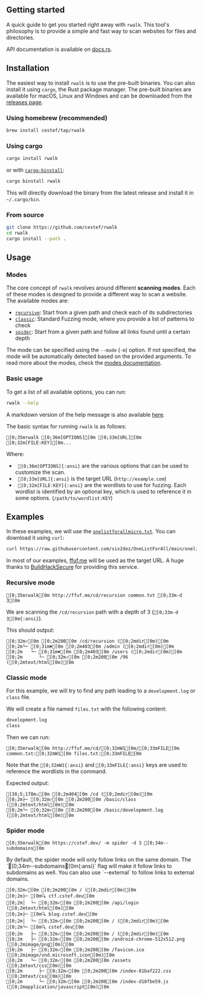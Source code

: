 
## Getting started

A quick guide to get you started right away with `rwalk`. This tool's philosophy is to provide a simple and fast way to scan websites for files and directories.

API documentation is available on [docs.rs](https://docs.rs/rwalk).

## Installation

The easiest way to install `rwalk` is to use the pre-built binaries. You can also install it using `cargo`, the Rust package manager.
The pre-built binaries are available for macOS, Linux and Windows and can be downloaded from the [releases page](https://github.com/cestef/rwalk/releases).

### Using homebrew (recommended)

```bash copy
brew install cestef/tap/rwalk
```

### Using cargo

```bash copy
cargo install rwalk
```

or with [`cargo-binstall`](https://github.com/cargo-bins/cargo-binstall):

```bash copy
cargo binstall rwalk
```

This will directly download the binary from the latest release and install it in `~/.cargo/bin`.

### From source

```bash copy
git clone https://github.com/cestef/rwalk
cd rwalk
cargo install --path .
```

## Usage

### Modes

The core concept of `rwalk` revolves around different **scanning modes**. Each of these modes is designed to provide a different way to scan a website. The available modes are:

-   [`recursive`](./modes.md#recursive): Start from a given path and check each of its subdirectories
-   [`classic`](./modes.md#classic): Standard Fuzzing mode, where you provide a list of patterns to check
-   [`spider`](./modes.md#spider): Start from a given path and follow all links found until a certain depth

The mode can be specified using the `--mode` (`-m`) option. If not specified, the mode will be automatically detected based on the provided arguments. To read more about the modes, check the [modes documentation](./modes.md).

### Basic usage

To get a list of all available options, you can run:

```bash copy
rwalk --help
```

A markdown version of the help message is also available [here](./options.md).

The basic syntax for running `rwalk` is as follows:

```ansi
[0;35mrwalk [0;36m[OPTIONS][0m [0;33m[URL][0m [0;32m[FILE:KEY][0m...
```

Where:

-   ` [0;36m[OPTIONS]{:ansi}` are the various options that can be used to customize the scan.
-   ` [0;33m[URL]{:ansi}` is the target URL (`http://example.com`)
-   ` [0;32m[FILE:KEY]{:ansi}` are the wordlists to use for fuzzing. Each wordlist is identified by an optional key, which is used to reference it in some options. (`/path/to/wordlist:KEY`)

## Examples

In these examples, we will use the [`onelistforallmicro.txt`](https://raw.githubusercontent.com/six2dez/OneListForAll/main/onelistforallmicro.txt).
You can download it using `curl`:

```bash copy
curl https://raw.githubusercontent.com/six2dez/OneListForAll/main/onelistforallmicro.txt -o common.txt
```

In most of our examples, [ffuf.me](http://ffuf.me) will be used as the target URL. A huge thanks to [BuildHackSecure](https://github.com/BuildHackSecure/ffufme) for providing this service.

### Recursive mode

```ansi
[0;35mrwalk[0m http://ffuf.me/cd/recursion common.txt [0;33m-d 3[0m
```

We are scanning the `/cd/recursion` path with a depth of 3 (`[0;33m-d 3[0m{:ansi}`).

This should output:

```ansi
[0;32m✓[0m [0;2m200[0m /cd/recursion ([0;2mdir[0m)[0m
[0;2m└─ [0;31m✖[0m [0;2m403[0m /admin ([0;2mdir[0m)[0m
[0;2m   └─ [0;31m✖[0m [0;2m403[0m /users ([0;2mdir[0m)[0m
[0;2m      └─ [0;32m✓[0m [0;2m200[0m /96 ([0;2mtext/html[0m)[0m
```

### Classic mode

For this example, we will try to find any path leading to a `development.log` or `class` file.

We will create a file named `files.txt` with the following content:

```txt copy
development.log
class
```

Then we can run:

```ansi
[0;35mrwalk[0m http://ffuf.me/cd/[0;32mW1[0m/[0;33mFILE[0m common.txt:[0;32mW1[0m files.txt:[0;33mFILE[0m
```

Note that the `[0;32mW1{:ansi}` and `[0;33mFILE{:ansi}` keys are used to reference the wordlists in the command.

Expected output:

```ansi
[38;5;178m⚠[0m [0;2m404[0m /cd ([0;2mdir[0m)[0m
[0;2m├─ [0;32m✓[0m [0;2m200[0m /basic/class ([0;2mtext/html[0m)[0m
[0;2m└─ [0;32m✓[0m [0;2m200[0m /basic/development.log ([0;2mtext/html[0m)[0m
```

### Spider mode

```ansi
[0;35mrwalk[0m https://cstef.dev/ -m spider -d 3 [0;34m--subdomains[0m
```


<Callout>
    By default, the spider mode will only follow links on the same domain. The `[0;34m--subdomains[0m{:ansi}` flag will make it follow links to subdomains as well. You can also use `--external` to follow links to external domains.
</Callout>

```ansi
[0;32m✓[0m [0;2m200[0m / ([0;2mdir[0m)[0m
[0;2m├─ [0m🔍 ctf.cstef.dev[0m
[0;2m│  └─ [0;32m✓[0m [0;2m200[0m /api/login ([0;2mtext/html[0m)[0m
[0;2m├─ [0m🔍 blog.cstef.dev[0m
[0;2m│  └─ [0;32m✓[0m [0;2m200[0m / ([0;2mdir[0m)[0m
[0;2m└─ [0m🔍 cstef.dev[0m
[0;2m   ├─ [0;32m✓[0m [0;2m200[0m / ([0;2mdir[0m)[0m
[0;2m   ├─ [0;32m✓[0m [0;2m200[0m /android-chrome-512x512.png ([0;2mimage/png[0m)[0m
[0;2m   ├─ [0;32m✓[0m [0;2m200[0m /favicon.ico ([0;2mimage/vnd.microsoft.icon[0m)[0m
[0;2m   └─ [0;32m✓[0m [0;2m200[0m /assets ([0;2mtext/css[0m)[0m
[0;2m      ├─ [0;32m✓[0m [0;2m200[0m /index-81baf222.css ([0;2mtext/css[0m)[0m
[0;2m      └─ [0;32m✓[0m [0;2m200[0m /index-d18fbe59.js ([0;2mapplication/javascript[0m)[0m
```
